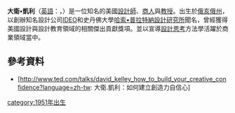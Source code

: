 {{Infobox person
|name          = 大衛·凱利
|image         = 
|image_size    =
|caption       = 
|birth_name    = David M. Kelley
|birth_date    = {{Birth date and age|1951|02|13}}
|birth_place   = 巴伯頓，俄亥俄州
|death_date    =
|death_place   =
|body_discovered =
|death_cause   =
|resting_place =
|resting_place_coordinates =
|residence     =
|nationality   = 美國
|citizenship   =
|other_names   =
|known_for     =
|education     =
|alma_mater    = [[卡內基·梅隆大學|卡內基·梅隆大學]] (BSEE, 1973)<br>[[史丹佛大學|史丹佛大學]] (M.S., Design, 1977)
|employer      = [[IDEO|IDEO]]<br />史丹佛大學[[哈索·普拉特納設計研究所|哈索·普拉特納設計研究所]]
|occupation    = [[工程|工程]]師<br />[[設計|設計]]師<br />[[教授|教授]]br />[[商人|商人]]
|years_active  = 
|home_town     = 
|title         =
|salary        =
|networth      =
|height        =
|weight        =
|term          =
|predecessor   =
|successor     =
|party         =
|opponents     =
|boards        =
|religion      =
|spouse        =
|partner       =
|children      = 
|parents       =
|relations     =
|callsign      =
|signature     =
|website       = 
|footnotes     =
}}

'''大衛•凱利'''（[[英語|英語]]：'''{{lang|en| David M. Kelley}}'''，{{bd|1951年|2月13日|catIdx=S}}）是一位知名的美國[[設計師|設計師]]、[[商人|商人]]與[[教授|教授]]。出生於[[俄亥俄州|俄亥俄州]]，以創辦知名設計公司[[IDEO|IDEO]]和史丹佛大學[[哈索•普拉特納設計研究所|哈索•普拉特納設計研究所]]聞名，曾經獲得美國設計與設計教育領域的相關傑出貢獻獎項。並以宣導[[設計思考|設計思考]]方法學活躍於商業領域當中。

==參考資料==
*[http://www.ted.com/talks/david_kelley_how_to_build_your_creative_confidence?language=zh-tw: 大衛.凱利：如何建立創造力自信心]

[[category:1951年出生|category:1951年出生]]